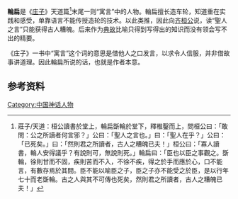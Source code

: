 '''輪扁'''是《[[庄子|庄子]]》天道篇<ref>莊子/天道：桓公讀書於堂上，輪扁斲輪於堂下，釋椎鑿而上，問桓公曰：「敢問：公之所讀者何言邪？」公曰：「聖人之言也。」曰：「聖人在乎？」公曰：「已死矣。」曰：「然則君之所讀者，古人之糟魄已夫！」桓公曰：「寡人讀書，輪人安得議乎？有說則可，無說則死。」輪扁曰：「臣也以臣之事觀之。斲輪，徐則甘而不固，疾則苦而不入，不徐不疾，得之於手而應於心，口不能言，有數存焉於其間。臣不能以喻臣之子，臣之子亦不能受之於臣，是以行年七十而老斲輪。古之人與其不可傳也死矣，然則君之所讀者，古人之糟魄已夫！」</ref>末尾一则“寓言”中的人物。輪扁擅长造车轮，知道重在实践和感受，单靠语言不能传授造轮的技术。以此类推，因此向[[齐桓公|齐桓公]]说，读“聖人之言”只能获得古人糟魄。后来作为[[典故|典故]]比喻只得到写得出的知识而没有领会写不出的精要。

《庄子》一书中“寓言”这个词的意思是借他人之口发言，以求令人信服，并非借故事讲道理。因此輪扁所说的话，也就是作者本意。

==参考资料==
{{reflist}}

[[Category:中国神话人物|Category:中国神话人物]]